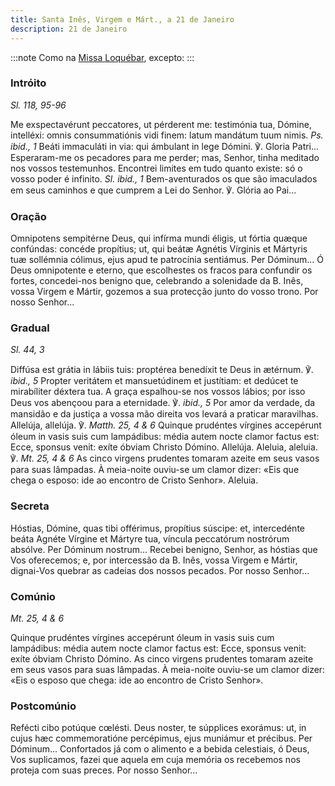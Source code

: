 ```yaml
---
title: Santa Inês, Virgem e Márt., a 21 de Janeiro
description: 21 de Janeiro
---
```


:::note
Como na [Missa Loquébar](/missal/comum/17virgensmartires1), excepto:
:::

### Intróito

<em>Sl. 118, 95-96</em>

<div class="side-by-side not-content">
  <span>
    Me exspectavérunt peccatores, ut pérderent me: testimónia tua, Dómine,
    intelléxi: omnis consummatiónis vidi finem: latum mandátum tuum nimis.
    <em>Ps. ibid., 1</em> Beáti immaculáti in via: qui ámbulant in lege Dómini. ℣.
    Gloria Patri...
  </span>
  <span>
    Esperaram-me os pecadores para me perder; mas, Senhor, tinha meditado nos
    vossos testemunhos. Encontrei limites em tudo quanto existe: só o vosso
    poder é infinito. <em>Sl. ibid., 1</em> Bem-aventurados os que são
    imaculados em seus caminhos e que cumprem a Lei do Senhor. ℣. Glória ao
    Pai...
  </span>
</div>

### Oração

<div class="side-by-side not-content">
  <span>
    Omnipotens sempitérne Deus, qui infírma mundi éligis, ut fórtia quæque
    confúndas: concéde propítius; ut, qui beátæ Agnétis Vírginis et Mártyris tuæ
    sollémnia cólimus, ejus apud te patrocínia sentiámus. Per Dóminum...
  </span>
  <span>
    Ó Deus omnipotente e eterno, que escolhestes os fracos para confundir os
    fortes, concedei-nos benigno que, celebrando a solenidade da B. Inês, vossa
    Virgem e Mártir, gozemos a sua protecção junto do vosso trono. Por nosso
    Senhor...
  </span>
</div>

### Gradual

<em>Sl. 44, 3</em>

<div class="side-by-side not-content">
  <span>
    Diffúsa est grátia in lábiis tuis: proptérea benedíxit te Deus in ætérnum.
    ℣. <em>ibid., 5</em> Propter veritátem et mansuetúdinem et justítiam: et
    dedúcet te mirabíliter déxtera tua.
  </span>
  <span>
    A graça espalhou-se nos vossos lábios; por isso Deus vos abençoou para a
    eternidade. ℣. <em>ibid., 5</em> Por amor da verdade, da mansidão e da
    justiça a vossa mão direita vos levará a praticar maravilhas.
  </span>
  <span>
    Allelúja, allelúja. ℣. <em>Matth. 25, 4 & 6</em> Quinque prudéntes vírgines
    accepérunt óleum in vasis suis cum lampádibus: média autem nocte clamor
    factus est: Ecce, sponsus venit: exíte óbviam Christo Dómino. Allelúja.
  </span>
  <span>
    Aleluia, aleluia. ℣. <em>Mt. 25, 4 & 6</em> As cinco virgens prudentes
    tomaram azeite em seus vasos para suas lâmpadas. À meia-noite ouviu-se um
    clamor dizer: «Eis que chega o esposo: ide ao encontro de Cristo Senhor».
    Aleluia.
  </span>
</div>

### Secreta

<div class="side-by-side not-content">
  <span>
    Hóstias, Dómine, quas tibi offérimus, propítius súscipe: et, intercedénte
    beáta Agnéte Vírgine et Mártyre tua, víncula peccatórum nostrórum absólve.
    Per Dóminum nostrum...
  </span>
  <span>
    Recebei benigno, Senhor, as hóstias que Vos oferecemos; e, por intercessão
    da B. Inês, vossa Virgem e Mártir, dignai-Vos quebrar as cadeias dos nossos
    pecados. Por nosso Senhor...
  </span>
</div>

### Comúnio

<em>Mt. 25, 4 & 6</em>

<div class="side-by-side not-content">
  <span>
    Quinque prudéntes vírgines accepérunt óleum in vasis suis cum lampádibus:
    média autem nocte clamor factus est: Ecce, sponsus venit: exíte óbviam
    Christo Dómino.
  </span>
  <span>
    As cinco virgens prudentes tomaram azeite em seus vasos para suas lâmpadas.
    À meia-noite ouviu-se um clamor dizer: «Eis o esposo que chega: ide ao
    encontro de Cristo Senhor».
  </span>
</div>

### Postcomúnio

<div class="side-by-side not-content">
  <span>
    Refécti cibo potúque cœlésti. Deus noster, te súpplices exorámus: ut, in
    cujus hæc commemoratióne percépimus, ejus muniámur et précibus. Per
    Dóminum...
  </span>
  <span>
    Confortados já com o alimento e a bebida celestiais, ó Deus, Vos suplicamos,
    fazei que aquela em cuja memória os recebemos nos proteja com suas preces.
    Por nosso Senhor...
  </span>
</div>
